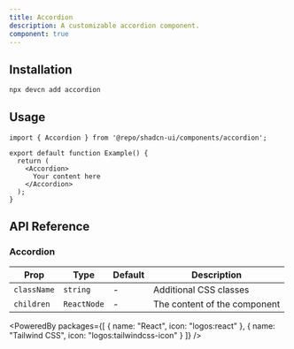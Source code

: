```yaml
---
title: Accordion
description: A customizable accordion component.
component: true
---
```


<ComponentPreview name="accordion" />

## Installation

```bash
npx devcn add accordion
```

## Usage

```tsx
import { Accordion } from '@repo/shadcn-ui/components/accordion';

export default function Example() {
  return (
    <Accordion>
      Your content here
    </Accordion>
  );
}
```

## API Reference

### Accordion

| Prop | Type | Default | Description |
| --- | --- | --- | --- |
| `className` | `string` | - | Additional CSS classes |
| `children` | `ReactNode` | - | The content of the component |

<PoweredBy packages={[
  { name: "React", icon: "logos:react" },
  { name: "Tailwind CSS", icon: "logos:tailwindcss-icon" }
]} />
